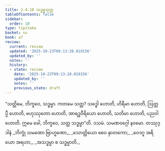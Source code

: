 ```yaml
---
title: 2.4.10 သဒ္ဓမ္မသုတ္တ
tableOfContents: false
sidebar:
  order: 10
type: tipitaka
basket: su
book: a7
review:
  current: review
  updated: '2025-10-23T09:13:28.019156'
  updated_by: ''
  notes: ''
  history:
  - state: review
    date: '2025-10-23T09:13:28.019156'
    updated_by: ''
    notes: ''
    previous_state: draft
---
```



<ReviewStatus review={frontmatter.review} showDetails={true} />

<HypothesisAnnotation frontmatter={frontmatter} />

<DynamicBreadcrumb />

<Division number="94" book="a7" e="ch" v="16" p="509">

<Paragraph number="650" book="a7">
“သတ္တိမေ, ဘိက္ခဝေ, သဒ္ဓမ္မာ. ကတမေ သတ္တ? သဒ္ဓေါ ဟောတိ, ဟိရီမာ ဟောတိ, ဩတ္တပ္ပီ ဟောတိ, ဗဟုဿုတော ဟောတိ, အာရဒ္ဓဝီရိယော ဟောတိ, သတိမာ ဟောတိ, ပညဝါ ဟောတိ. ဣမေ ခေါ, ဘိက္ခဝေ, သတ္တ သဒ္ဓမ္မာ”တိ.

</Paragraph>
</Division>

<Paragraph number="651" type="center" book="a7">
ဒသမံ.



</Paragraph>

<Paragraph number="652" type="center" book="a7">
သမဏဝဂ္ဂေါ နဝမော.



</Paragraph>

<Paragraph number="653" type="center" book="a7">
တဿုဒ္ဒါနံ


</Paragraph>

<Paragraph number="654" type="verses" book="a7">
_ဘိက္ခုံ သမဏော ဗြာဟ္မဏော,_  
_သောတ္တိယော စေဝ နှာတကော;_  
_ဝေဒဂူ အရိယော အရဟာ,_  
_အသဒ္ဓမ္မာ စ သဒ္ဓမ္မာတိ._
</Paragraph>